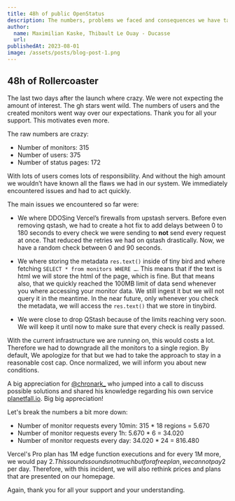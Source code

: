 ---
title: 48h of public OpenStatus
description: The numbers, problems we faced and consequences we have taken.
author:
  name: Maximilian Kaske, Thibault Le Ouay - Ducasse
  url:
publishedAt: 2023-08-01
image: /assets/posts/blog-post-1.png
---

## 48h of Rollercoaster

The last two days after the launch where crazy. We were not expecting the amount
of interest. The gh stars went wild. The numbers of users and the created
monitors went way over our expectations. Thank you for all your support. This
motivates even more.

The raw numbers are crazy:

- Number of monitors: 315
- Number of users: 375
- Number of status pages: 172

With lots of users comes lots of responsibility. And without the high amount we
wouldn’t have known all the flaws we had in our system. We immediately
encountered issues and had to act quickly.

The main issues we encountered so far were:

- We where DDOSing Vercel’s firewalls from upstash servers. Before even removing
  qstash, we had to create a hot fix to add delays between 0 to 180 seconds to
  every check we were sending to **not** send every request at once. That
  reduced the retries we had on qstash drastically. Now, we have a random check
  between 0 and 90 seconds.

- We where storing the metadata `res.text()` inside of tiny bird and where
  fetching `SELECT * from monitors WHERE …`. This means that if the text is html
  we will store the html of the page, which is fine. But that means also, that
  we quickly reached the 100MB limit of data send whenever you where accessing
  your monitor data. We still ingest it but we will not query it in the
  meantime. In the near future, only whenever you check the metadata, we will
  access the `res.text()` that we store in tinybird.

- We were close to drop QStash because of the limits reaching very soon. We will
  keep it until now to make sure that every check is really passed.

With the current infrastructure we are running on, this would costs a lot.
Therefore we had to downgrade all the monitors to a single region. By default,
We apologize for that but we had to take the approach to stay in a reasonable
cost cap. Once normalized, we will inform you about new conditions.

A big appreciation for [@chronark\_](https://twitter.com/chronark_) who jumped
into a call to discuss possible solutions and shared his knowledge regarding his
own service [planetfall.io](https://planetfall.io). Big big appreciation!

Let's break the numbers a bit more down:

- Number of monitor requests every 10min: 315 \* 18 regions = 5.670
- Number of monitor requests every 1h: 5.670 \* 6 = 34.020
- Number of monitor requests every day: 34.020 \* 24 = 816.480

Vercel's Pro plan has 1M edge function executions and for every 1M more, we
would pay $2. This sounds sounds not much but for a free plan, we cannot pay 2$
per day. Therefore, with this incident, we will also rethink prices and plans
that are presented on our homepage.

Again, thank you for all your support and your understanding.
